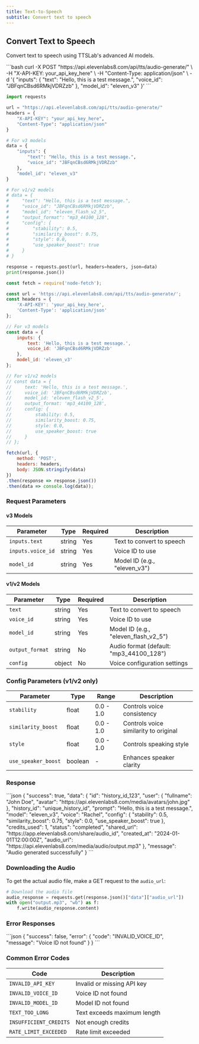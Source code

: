 ```yaml
---
title: Text-to-Speech
subtitle: Convert text to speech
---
```


## Convert Text to Speech

Convert text to speech using TTSLab's advanced AI models.

<RequestExample>
```bash
curl -X POST "https://api.elevenlabs8.com/api/tts/audio-generate/" \
  -H "X-API-KEY: your_api_key_here" \
  -H "Content-Type: application/json" \
  -d '{
    "inputs": {
      "text": "Hello, this is a test message.",
      "voice_id": "JBFqnCBsd6RMkjVDRZzb"
    },
    "model_id": "eleven_v3"
  }'
```

```python
import requests

url = "https://api.elevenlabs8.com/api/tts/audio-generate/"
headers = {
    "X-API-KEY": "your_api_key_here",
    "Content-Type": "application/json"
}

# For v3 models
data = {
    "inputs": {
        "text": "Hello, this is a test message.",
        "voice_id": "JBFqnCBsd6RMkjVDRZzb"
    },
    "model_id": "eleven_v3"
}

# For v1/v2 models
# data = {
#     "text": "Hello, this is a test message.",
#     "voice_id": "JBFqnCBsd6RMkjVDRZzb",
#     "model_id": "eleven_flash_v2_5",
#     "output_format": "mp3_44100_128",
#     "config": {
#         "stability": 0.5,
#         "similarity_boost": 0.75,
#         "style": 0.0,
#         "use_speaker_boost": true
#     }
# }

response = requests.post(url, headers=headers, json=data)
print(response.json())
```

```javascript
const fetch = require('node-fetch');

const url = 'https://api.elevenlabs8.com/api/tts/audio-generate/';
const headers = {
    'X-API-KEY': 'your_api_key_here',
    'Content-Type': 'application/json'
};

// For v3 models
const data = {
    inputs: {
        text: 'Hello, this is a test message.',
        voice_id: 'JBFqnCBsd6RMkjVDRZzb'
    },
    model_id: 'eleven_v3'
};

// For v1/v2 models
// const data = {
//     text: 'Hello, this is a test message.',
//     voice_id: 'JBFqnCBsd6RMkjVDRZzb',
//     model_id: 'eleven_flash_v2_5',
//     output_format: 'mp3_44100_128',
//     config: {
//         stability: 0.5,
//         similarity_boost: 0.75,
//         style: 0.0,
//         use_speaker_boost: true
//     }
// };

fetch(url, {
    method: 'POST',
    headers: headers,
    body: JSON.stringify(data)
})
.then(response => response.json())
.then(data => console.log(data));
```
</RequestExample>

### Request Parameters

#### v3 Models
| Parameter | Type | Required | Description |
|-----------|------|----------|-------------|
| `inputs.text` | string | Yes | Text to convert to speech |
| `inputs.voice_id` | string | Yes | Voice ID to use |
| `model_id` | string | Yes | Model ID (e.g., "eleven_v3") |

#### v1/v2 Models
| Parameter | Type | Required | Description |
|-----------|------|----------|-------------|
| `text` | string | Yes | Text to convert to speech |
| `voice_id` | string | Yes | Voice ID to use |
| `model_id` | string | Yes | Model ID (e.g., "eleven_flash_v2_5") |
| `output_format` | string | No | Audio format (default: "mp3_44100_128") |
| `config` | object | No | Voice configuration settings |

### Config Parameters (v1/v2 only)

| Parameter | Type | Range | Description |
|-----------|------|-------|-------------|
| `stability` | float | 0.0 - 1.0 | Controls voice consistency |
| `similarity_boost` | float | 0.0 - 1.0 | Controls voice similarity to original |
| `style` | float | 0.0 - 1.0 | Controls speaking style |
| `use_speaker_boost` | boolean | - | Enhances speaker clarity |

### Response

<ResponseExample>
```json
{
  "success": true,
  "data": {
    "id": "history_id_123",
    "user": {
      "fullname": "John Doe",
      "avatar": "https://api.elevenlabs8.com/media/avatars/john.jpg"
    },
    "history_id": "unique_history_id",
    "prompt": "Hello, this is a test message.",
    "model": "eleven_v3",
    "voice": "Rachel",
    "config": {
      "stability": 0.5,
      "similarity_boost": 0.75,
      "style": 0.0,
      "use_speaker_boost": true
    },
    "credits_used": 1,
    "status": "completed",
    "shared_url": "https://app.elevenlabs8.com/share/audio_id",
    "created_at": "2024-01-01T12:00:00Z",
    "audio_url": "https://api.elevenlabs8.com/media/audio/output.mp3"
  },
  "message": "Audio generated successfully"
}
```
</ResponseExample>

### Downloading the Audio

To get the actual audio file, make a GET request to the `audio_url`:

```python
# Download the audio file
audio_response = requests.get(response.json()["data"]["audio_url"])
with open("output.mp3", "wb") as f:
    f.write(audio_response.content)
```

### Error Responses

<ResponseExample>
```json
{
  "success": false,
  "error": {
    "code": "INVALID_VOICE_ID",
    "message": "Voice ID not found"
  }
}
```
</ResponseExample>

### Common Error Codes

| Code | Description |
|------|-------------|
| `INVALID_API_KEY` | Invalid or missing API key |
| `INVALID_VOICE_ID` | Voice ID not found |
| `INVALID_MODEL_ID` | Model ID not found |
| `TEXT_TOO_LONG` | Text exceeds maximum length |
| `INSUFFICIENT_CREDITS` | Not enough credits |
| `RATE_LIMIT_EXCEEDED` | Rate limit exceeded |
